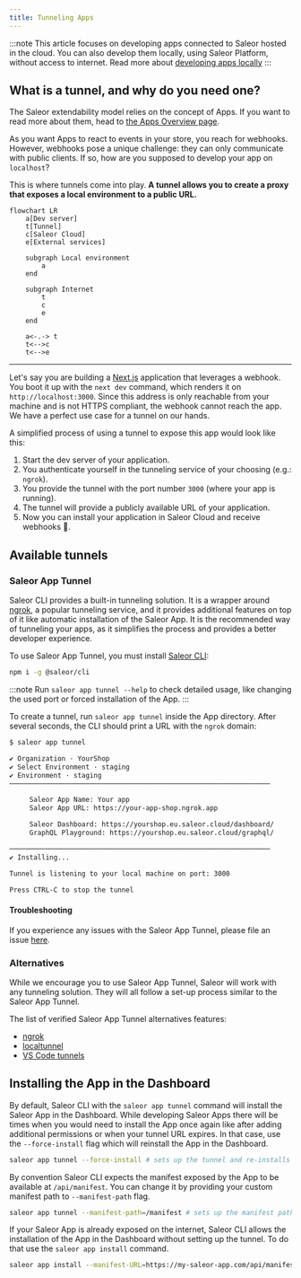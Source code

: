 ```yaml
---
title: Tunneling Apps
---
```


:::note
This article focuses on developing apps connected to Saleor hosted in the cloud. You can also develop them locally, using Saleor Platform, without access to internet. Read more about [developing apps locally](developer/extending/apps/local-app-development.mdx)
:::

## What is a tunnel, and why do you need one?

The Saleor extendability model relies on the concept of Apps. If you want to read more about them, head to [the Apps Overview page](developer/extending/apps/overview.mdx).

As you want Apps to react to events in your store, you reach for webhooks. However, webhooks pose a unique challenge: they can only communicate with public clients. If so, how are you supposed to develop your app on `localhost`?

This is where tunnels come into play. **A tunnel allows you to create a proxy that exposes a local environment to a public URL.**

```mermaid
flowchart LR
    a[Dev server]
    t[Tunnel]
    c[Saleor Cloud]
    e[External services]

    subgraph Local environment
        a
    end

    subgraph Internet
        t
        c
        e
    end

    a<-.-> t
    t<-->c
    t<-->e
```

---

Let's say you are building a [Next.js](https://nextjs.org/) application that leverages a webhook. You boot it up with the `next dev` command, which renders it on `http://localhost:3000`. Since this address is only reachable from your machine and is not HTTPS compliant, the webhook cannot reach the app. We have a perfect use case for a tunnel on our hands.

A simplified process of using a tunnel to expose this app would look like this:

1. Start the dev server of your application.
2. You authenticate yourself in the tunneling service of your choosing (e.g.: `ngrok`).
3. You provide the tunnel with the port number `3000` (where your app is running).
4. The tunnel will provide a publicly available URL of your application.
5. Now you can install your application in Saleor Cloud and receive webhooks 🎉.

## Available tunnels

### Saleor App Tunnel

Saleor CLI provides a built-in tunneling solution. It is a wrapper around [ngrok](https://ngrok.com/), a popular tunneling service, and it provides additional features on top of it like automatic installation of the Saleor App. It is the recommended way of tunneling your apps, as it simplifies the process and provides a better developer experience.

To use Saleor App Tunnel, you must install [Saleor CLI](cli/overview.mdx):

```bash
npm i -g @saleor/cli
```

:::note
Run `saleor app tunnel --help` to check detailed usage, like changing the used port or forced installation of the App.
:::

To create a tunnel, run `saleor app tunnel` inside the App directory. After several seconds, the CLI should print a URL with the `ngrok` domain:

```bash
$ saleor app tunnel

✔ Organization · YourShop
✔ Select Environment · staging
✔ Environment · staging
─────────────────────────────────────────────────────────────────

     Saleor App Name: Your app
     Saleor App URL: https://your-app-shop.ngrok.app

     Saleor Dashboard: https://yourshop.eu.saleor.cloud/dashboard/
     GraphQL Playground: https://yourshop.eu.saleor.cloud/graphql/

─────────────────────────────────────────────────────────────────
✔ Installing...

Tunnel is listening to your local machine on port: 3000

Press CTRL-C to stop the tunnel

```

#### Troubleshooting

If you experience any issues with the Saleor App Tunnel, please file an issue [here](https://github.com/saleor/saleor-cli/issues/new?assignees=&labels=bug,tunnel&template=cli-bug-report.md&title=).

### Alternatives

While we encourage you to use Saleor App Tunnel, Saleor will work with any tunneling solution. They will all follow a set-up process similar to the Saleor App Tunnel.

The list of verified Saleor App Tunnel alternatives features:

- [ngrok](https://ngrok.com/)
- [localtunnel](https://localtunnel.github.io/www/)
- [VS Code tunnels](https://code.visualstudio.com/docs/remote/tunnels)

## Installing the App in the Dashboard

By default, Saleor CLI with the `saleor app tunnel` command will install the Saleor App in the Dashboard. While developing Saleor Apps there will be times when you would need to install the App once again like after adding additional permissions or when your tunnel URL expires. In that case, use the `--force-install` flag which will reinstall the App in the Dashboard.

```bash
saleor app tunnel --force-install # sets up the tunnel and re-installs the App
```

By convention Saleor CLI expects the manifest exposed by the App to be available at `/api/manifest`. You can change it by providing your custom manifest path to `--manifest-path` flag.

```bash
saleor app tunnel --manifest-path=/manifest # sets up the manifest path and installs the App
```

If your Saleor App is already exposed on the internet, Saleor CLI allows the installation of the App in the Dashboard without setting up the tunnel. To do that use the `saleor app install` command.

```bash
saleor app install --manifest-URL=https://my-saleor-app.com/api/manifest # installs the App in the Dashboard
```
